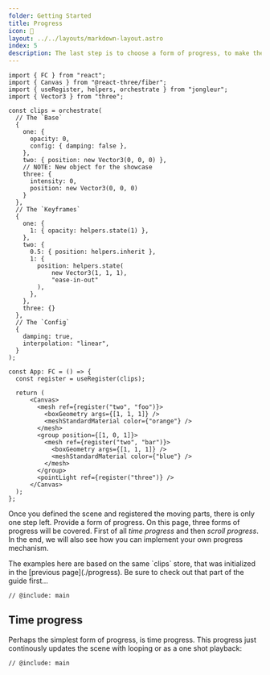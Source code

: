 ```yaml
---
folder: Getting Started
title: Progress
icon: 🏃 
layout: ../../layouts/markdown-layout.astro
index: 5
description: The last step is to choose a form of progress, to make the scene (and the dream) work
---
```

```twoslash include main
import { FC } from "react";
import { Canvas } from "@react-three/fiber";
import { useRegister, helpers, orchestrate } from "jongleur";
import { Vector3 } from "three";

const clips = orchestrate(
  // The `Base`
  {
    one: {
      opacity: 0,
      config: { damping: false },
    },
    two: { position: new Vector3(0, 0, 0) },
    // NOTE: New object for the showcase
    three: {
      intensity: 0, 
      position: new Vector3(0, 0, 0)
    }
  },
  // The `Keyframes`
  {
    one: {
      1: { opacity: helpers.state(1) },
    },
    two: {
      0.5: { position: helpers.inherit },
      1: {
        position: helpers.state(
            new Vector3(1, 1, 1),
            "ease-in-out"
        ),
      },
    },
    three: {}
  },
  // The `Config`
  {
    damping: true,
    interpolation: "linear",
  }
);

const App: FC = () => {
  const register = useRegister(clips);
  
  return (
      <Canvas>
        <mesh ref={register("two", "foo")}>
          <boxGeometry args={[1, 1, 1]} />
          <meshStandardMaterial color={"orange"} />
        </mesh>
        <group position={[1, 0, 1]}>
          <mesh ref={register("two", "bar")}>
            <boxGeometry args={[1, 1, 1]} />
            <meshStandardMaterial color={"blue"} />
          </mesh>
        </group>
        <pointLight ref={register("three")} />
      </Canvas>
  );
};

```


Once you defined the scene and registered the moving parts, there is only one step left. Provide a form of progress. On this page, three forms of progress will be covered. First of all *time progress* and then *scroll progress*. In the end, we will also see how you can implement your own progress mechanism.

<Alert type="info">
The examples here are based on the same `clips` store, that was initialized in the [previous page](./progress). Be sure to check out that part of the guide first...
</Alert>

<Collapsible client:load title="This is the setup I am talking about">

```tsx twoslash
// @include: main
```

</Collapsible>


## Time progress

Perhaps the simplest form of progress, is time progress. This progress just continously updates the scene with looping or as a one shot playback:


```tsx twoslash 
// @include: main



```
